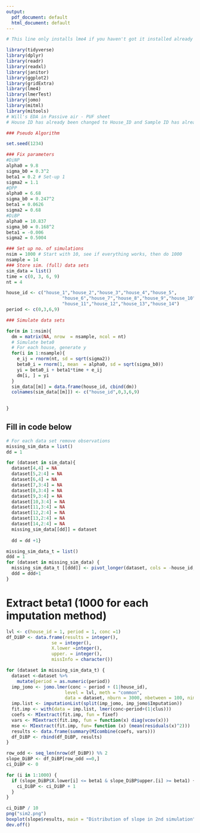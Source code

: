 ```yaml
---
output:
  pdf_document: default
  html_document: default
---
```

```r
# This line only installs lme4 if you haven't got it installed already

library(tidyverse)
library(dplyr)
library(readr)
library(readxl)
library(janitor)
library(ggplot2)
library(gridExtra)
library(lme4)
library(lmerTest)
library(jomo)
library(mitml)
library(mitools)
# Will's EDA in Passive air - PUF sheet
# House ID has already been changed to House_ID and Sample ID has already been changed to Sample_ID; A null values had been refilled;
```

```r
### Pseudo Algorithm

set.seed(1234)

### Fix parameters
#DiNP
alpha0 = 9.8
sigma_b0 = 0.3^2
beta1 = 0.2 # Set-up 1
sigma2 = 1.1
#DPP
alpha0 = 6.68
sigma_b0 = 0.247^2
beta1 = 0.0626
sigma2 = 0.68
#DiBP
alpha0 = 10.837
sigma_b0 = 0.168^2
beta1 = -0.006
sigma2 = 0.5004

### Set up no. of simulations
nsim = 1000 # Start with 10, see if everything works, then do 1000
nsample = 14
### Store sim. (full) data sets 
sim_data = list()
time = c(0, 3, 6, 9)
nt = 4

house_id <- c("house_1","house_2","house_3","house_4","house_5",
                     "house_6","house_7","house_8","house_9","house_10",
                     "house_11","house_12","house_13","house_14")
period <- c(0,3,6,9)
```

```r
### Simulate data sets

for(m in 1:nsim){
  dm = matrix(NA, nrow  = nsample, ncol = nt)
  # Simulate beta0 
  # For each house, generate y
  for(i in 1:nsample){
    e_ij = rnorm(nt, sd = sqrt(sigma2))
    beta0_i = rnorm(1, mean  = alpha0, sd = sqrt(sigma_b0)) 
    yi = beta0_i + beta1*time + e_ij
    dm[i, ] = yi 
  }
  sim_data[[m]] = data.frame(house_id, cbind(dm))
  colnames(sim_data[[m]]) <- c("house_id",0,3,6,9)
  

}
```

## Fill in code below
```r
# For each data set remove observations
missing_sim_data = list()
dd = 1

for (dataset in sim_data){
  dataset[4,4] = NA
  dataset[5,2:4] = NA
  dataset[6,4] = NA
  dataset[7,3:4] = NA
  dataset[8,3:4] = NA
  dataset[9,3:4] = NA
  dataset[10,3:4] = NA
  dataset[11,3:4] = NA
  dataset[12,2:4] = NA
  dataset[13,2:4] = NA
  dataset[14,2:4] = NA
  missing_sim_data[[dd]] = dataset
  
  dd = dd +1}

missing_sim_data_t = list()
ddd = 1
for (dataset in missing_sim_data) {
  missing_sim_data_t [[ddd]] <- pivot_longer(dataset, cols = -house_id, names_to = "period", values_to = "conc" )
  ddd = ddd+1
}

```

# Extract beta1 (1000 for each imputation method)
```r
lvl <- c(house_id = 1, period = 1, conc =1)
df_DiBP <- data.frame(results = integer(),
                 se = integer(),
                 X.lower =integer(),
                 upper. = integer(),
                 missInfo = character())

for (dataset in missing_sim_data_t) {
  dataset <-dataset %>% 
    mutate(period = as.numeric(period)) 
  imp_jomo <- jomo.lmer(conc ~ period + (1|house_id),
                      level = lvl, meth = "common",
                      data = dataset, nburn = 3000, nbetween = 100, nimp = 5)
  imp.list <- imputationList(split(imp_jomo, imp_jomo$Imputation))
  fit.imp <- with(data = imp.list, lmer(conc~period+(1|clus)))
  coefs <- MIextract(fit.imp, fun = fixef) 
  vars <- MIextract(fit.imp, fun = function(x) diag(vcov(x)))
  mse <- MIextract(fit.imp, fun= function (x) (mean(residuals(x)^2)))
  results <- data.frame(summary(MIcombine(coefs, vars)))
  df_DiBP <- rbind(df_DiBP, results)
}

row_odd <- seq_len(nrow(df_DiBP)) %% 2 
slope_DiBP <- df_DiBP[row_odd ==0,]
ci_DiBP <- 0

for (i in 1:1000) {
  if (slope_DiBP$X.lower[i] <= beta1 & slope_DiBP$upper.[i] >= beta1) {
    ci_DiBP <- ci_DiBP + 1
  }
}

```

```r
ci_DiBP / 10
png("sim2.png")
boxplot(slope$results, main = "Distribution of slope in 2nd simulation")
dev.off()
```

